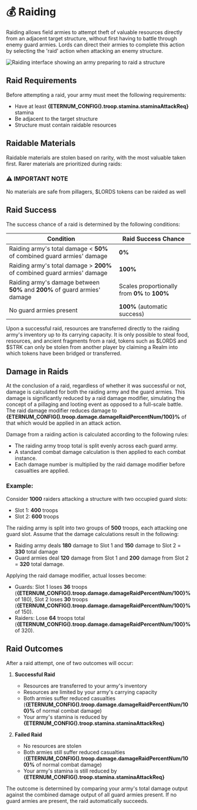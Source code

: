 
# 💰 Raiding

Raiding allows field armies to attempt theft of valuable resources directly from an adjacent target structure, without
first having to battle through enemy guard armies. Lords can direct their armies to complete this action by selecting
the 'raid' action when attacking an enemy structure.

![Raiding interface showing an army preparing to raid a structure](/screenshots/raiding.png)

## Raid Requirements

Before attempting a raid, your army must meet the following requirements:

- Have at least **{ETERNUM_CONFIG().troop.stamina.staminaAttackReq}** stamina
- Be adjacent to the target structure
- Structure must contain raidable resources

## Raidable Materials

Raidable materials are stolen based on rarity, with the most valuable taken first. Rarer materials are prioritized
during raids:

<RaidableResources />

<div style={importantNote.container}>
  <h3 style={importantNote.title}>⚠️ IMPORTANT NOTE</h3>
  <p style={importantNote.content}>No materials are safe from pillagers, $LORDS tokens can be raided as well</p>
</div>

## Raid Success

The success chance of a raid is determined by the following conditions:

| Condition                                                                  | Raid Success Chance                           |
| -------------------------------------------------------------------------- | --------------------------------------------- |
| Raiding army's total damage < **50%** of combined guard armies' damage     | **0%**                                        |
| Raiding army's total damage > **200%** of combined guard armies' damage    | **100%**                                      |
| Raiding army's damage between **50%** and **200%** of guard armies' damage | Scales proportionally from **0%** to **100%** |
| No guard armies present                                                    | **100%** (automatic success)                  |

Upon a successful raid, resources are transferred directly to the raiding army's inventory up to its carrying capacity.
It is only possible to steal food, resources, and ancient fragments from a raid, tokens such as $LORDS and $STRK can
only be stolen from another player by claiming a Realm into which tokens have been bridged or transferred.

## Damage in Raids

At the conclusion of a raid, regardless of whether it was successful or not, damage is calculated for both the raiding
army and the guard armies. This damage is significantly reduced by a raid damage modifier, simulating the concept of a
pillaging and looting event as opposed to a full-scale battle. The raid damage modifier reduces damage to
**{ETERNUM_CONFIG().troop.damage.damageRaidPercentNum/100}%** of that which would be applied in an attack action.

Damage from a raiding action is calculated according to the following rules:

- The raiding army troop total is split evenly across each guard army.
- A standard combat damage calculation is then applied to each combat instance.
- Each damage number is multiplied by the raid damage modifier before casualties are applied.

### Example:

Consider **1000** raiders attacking a structure with two occupied guard slots:

- Slot 1: **400** troops
- Slot 2: **600** troops

The raiding army is split into two groups of **500** troops, each attacking one guard slot. Assume that the damage
calculations result in the following:

- Raiding army deals **180** damage to Slot 1 and **150** damage to Slot 2 = **330** total damage
- Guard armies deal **120** damage from Slot 1 and **200** damage from Slot 2 = **320** total damage.

Applying the raid damage modifier, actual losses become:

- Guards: Slot 1 loses **36** troops (**{ETERNUM_CONFIG().troop.damage.damageRaidPercentNum/100}%** of 180), Slot 2
  loses **30** troops (**{ETERNUM_CONFIG().troop.damage.damageRaidPercentNum/100}%** of 150).
- Raiders: Lose **64** troops total (**{ETERNUM_CONFIG().troop.damage.damageRaidPercentNum/100}%** of 320).

## Raid Outcomes

After a raid attempt, one of two outcomes will occur:

1. **Successful Raid**
   - Resources are transferred to your army's inventory
   - Resources are limited by your army's carrying capacity
   - Both armies suffer reduced casualties (**{ETERNUM_CONFIG().troop.damage.damageRaidPercentNum/100}%** of normal
     combat damage)
   - Your army's stamina is reduced by **{ETERNUM_CONFIG().troop.stamina.staminaAttackReq}**

2. **Failed Raid**
   - No resources are stolen
   - Both armies still suffer reduced casualties (**{ETERNUM_CONFIG().troop.damage.damageRaidPercentNum/100}%** of
     normal combat damage)
   - Your army's stamina is still reduced by **{ETERNUM_CONFIG().troop.stamina.staminaAttackReq}**

The outcome is determined by comparing your army's total damage output against the combined damage output of all guard
armies present. If no guard armies are present, the raid automatically succeeds.
